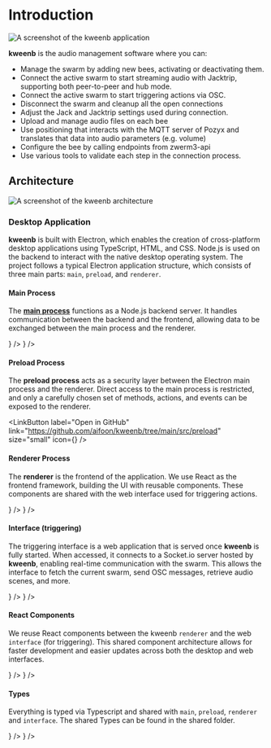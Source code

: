 
# Introduction

![A screenshot of the kweenb application](/img/hero-image.png)

**kweenb** is the audio management software where you can:

- Manage the swarm by adding new bees, activating or deactivating them.
- Connect the active swarm to start streaming audio with Jacktrip, supporting both peer-to-peer and hub mode.
- Connect the active swarm to start triggering actions via OSC.
- Disconnect the swarm and cleanup all the open connections
- Adjust the Jack and Jacktrip settings used during connection.
- Upload and manage audio files on each bee
- Use positioning that interacts with the MQTT server of Pozyx and translates that data into audio parameters (e.g. volume)
- Configure the bee by calling endpoints from zwerm3-api
- Use various tools to validate each step in the connection process.

## Architecture

![A screenshot of the kweenb architecture](/img/for-developers/kweenb/kweenb-architecture.png)

### Desktop Application

**kweenb** is built with Electron, which enables the creation of cross-platform desktop applications using TypeScript, HTML, and CSS. Node.js is used on the backend to interact with the native desktop operating system. The project follows a typical Electron application structure, which consists of three main parts: `main`, `preload`, and `renderer`.

#### Main Process

The [**main process**](main/introduction) functions as a Node.js backend server. It handles communication between the backend and the frontend, allowing data to be exchanged between the main process and the renderer.

<LinkButtonGroup>
  <LinkButton
    label="Open in docs"
    link="main/introduction"
    size="small"
    variant="primary"
    icon={<FaGlasses />}
  />
  <LinkButton
    label="Open in GitHub"
    link="https://github.com/aifoon/kweenb/tree/main/src/main"
    size="small"
    variant="secondary"
    icon={<FaGithub />}
  />
</LinkButtonGroup>

#### Preload Process

The **preload process** acts as a security layer between the Electron main process and the renderer. Direct access to the main process is restricted, and only a carefully chosen set of methods, actions, and events can be exposed to the renderer.

<LinkButton
  label="Open in GitHub"
  link="https://github.com/aifoon/kweenb/tree/main/src/preload"
  size="small"
  icon={<FaGithub />}
/>

#### Renderer Process

The **renderer** is the frontend of the application. We use React as the frontend framework, building the UI with reusable components. These components are shared with the web interface used for triggering actions.

<LinkButtonGroup>
  <LinkButton
    label="Open in docs"
    link="renderer/introduction"
    size="small"
    variant="primary"
    icon={<FaGlasses />}
  />
  <LinkButton
    label="Open in GitHub"
    link="https://github.com/aifoon/kweenb/tree/main/src/renderer"
    size="small"
    icon={<FaGithub />}
  />
</LinkButtonGroup>

#### Interface (triggering)

The triggering interface is a web application that is served once **kweenb** is fully started. When accessed, it connects to a Socket.io server hosted by **kweenb**, enabling real-time communication with the swarm. This allows the interface to fetch the current swarm, send OSC messages, retrieve audio scenes, and more.

<LinkButtonGroup>
  <LinkButton
    label="Open in docs"
    link="interface/introduction"
    size="small"
    variant="primary"
    icon={<FaGlasses />}
  />
  <LinkButton
    label="Open in GitHub"
    link="https://github.com/aifoon/kweenb/tree/main/src/interface"
    size="small"
    icon={<FaGithub />}
  />
</LinkButtonGroup>

#### React Components

We reuse React components between the kweenb `renderer` and the web `interface` (for triggering). This shared component architecture allows for faster development and easier updates across both the desktop and web interfaces.

<LinkButtonGroup>
  <LinkButton
    label="Open in docs"
    link="sharedcomponents"
    size="small"
    variant="primary"
    icon={<FaGlasses />}
  />
  <LinkButton
    label="Open in GitHub"
    link="https://github.com/aifoon/kweenb/tree/main/src/components"
    size="small"
    icon={<FaGithub />}
  />
</LinkButtonGroup>

#### Types

Everything is typed via Typescript and shared with `main`, `preload`, `renderer` and `interface`. The shared Types can be found in the shared folder.

<LinkButtonGroup>
  <LinkButton
    label="Open in docs"
    link="types/interfaces"
    size="small"
    variant="primary"
    icon={<FaGlasses />}
  />
  <LinkButton
    label="Open in GitHub"
    link="https://github.com/aifoon/kweenb/tree/main/src/shared"
    size="small"
    icon={<FaGithub />}
  />
</LinkButtonGroup>
